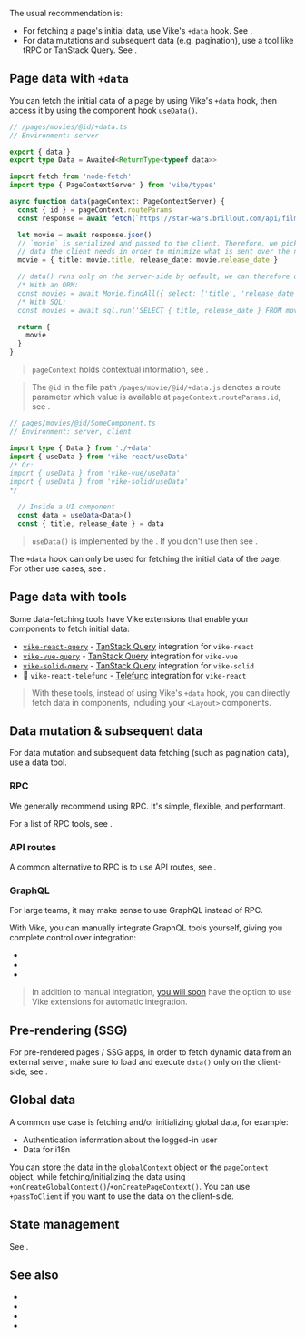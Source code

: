 
The usual recommendation is:
 - For fetching a page's initial data, use Vike's `+data` hook. See <Link href="#page-data-with-data" />.
 - For data mutations and subsequent data (e.g. pagination), use a tool like tRPC or TanStack Query. See <Link href="#data-mutation-subsequent-data" />.


## Page data with `+data`

You can fetch the initial data of a page by using <Link href="/data">Vike's `+data` hook</Link>, then access it by using the <Link href="/useData">component hook `useData()`</Link>.

```ts
// /pages/movies/@id/+data.ts
// Environment: server

export { data }
export type Data = Awaited<ReturnType<typeof data>>

import fetch from 'node-fetch'
import type { PageContextServer } from 'vike/types'

async function data(pageContext: PageContextServer) {
  const { id } = pageContext.routeParams
  const response = await fetch(`https://star-wars.brillout.com/api/films/${id}.json`)

  let movie = await response.json()
  // `movie` is serialized and passed to the client. Therefore, we pick only the
  // data the client needs in order to minimize what is sent over the network.
  movie = { title: movie.title, release_date: movie.release_date }

  // data() runs only on the server-side by default, we can therefore use ORM/SQL queries.
  /* With an ORM:
  const movies = await Movie.findAll({ select: ['title', 'release_date'] }) */
  /* With SQL:
  const movies = await sql.run('SELECT { title, release_date } FROM movies;') */

  return {
    movie
  }
}
```

> `pageContext` holds contextual information, see <Link href="/pageContext" />.

> The `@id` in the file path `/pages/movie/@id/+data.js` denotes a route parameter which value is available at <Link href="/pageContext#routeParams">`pageContext.routeParams.id`</Link>, see <Link href="/routing" />.

```ts
// pages/movies/@id/SomeComponent.ts
// Environment: server, client

import type { Data } from './+data'
import { useData } from 'vike-react/useData'
/* Or:
import { useData } from 'vike-vue/useData'
import { useData } from 'vike-solid/useData'
*/

  // Inside a UI component
  const data = useData<Data>()
  const { title, release_date } = data
```

> `useData()` is implemented by the <UiFrameworkExtension name />. If you don't use <UiFrameworkExtension name noLink /> then see <Link href="/useData#without-vike-react-vue-solid" doNotInferSectionTitle />.

The `+data` hook can only be used for fetching the initial data of the page. For other use cases, see <Link href="#data-mutation-subsequent-data" />.


## Page data with tools

Some data-fetching tools have Vike extensions that enable your components to fetch initial data:
 - [`vike-react-query`](https://github.com/vikejs/vike-react/tree/main/packages/vike-react-query#readme) - [TanStack Query](https://tanstack.com/query) integration for <Link href="/vike-react">`vike-react`</Link>
 - [`vike-vue-query`](https://github.com/vikejs/vike-vue/tree/main/packages/vike-vue-query#readme) - [TanStack Query](https://tanstack.com/query) integration for <Link href="/vike-vue">`vike-vue`</Link>
 - [`vike-solid-query`](https://github.com/vikejs/vike-solid/tree/main/packages/vike-solid-query#readme) - [TanStack Query](https://tanstack.com/query) integration for <Link href="/vike-solid">`vike-solid`</Link>
 - 🚧 `vike-react-telefunc` - [Telefunc](https://telefunc.com/) integration for <Link href="/vike-react">`vike-react`</Link>

> With these tools, instead of using Vike's `+data` hook, you can directly fetch data in components, including your <Link href="/Layout">`<Layout>` components</Link>.


## Data mutation & subsequent data

For data mutation and subsequent data fetching (such as pagination data), use a data tool.

### RPC

We generally recommend using RPC. It's simple, flexible, and performant.

For a list of RPC tools, see <Link href="/RPC" />.

### API routes

A common alternative to RPC is to use API routes, see <Link href="/api-routes" />.

### GraphQL

For large teams, it may make sense to use GraphQL instead of RPC.

With Vike, you can manually integrate GraphQL tools yourself, giving you complete control over integration:

- <Link href="/apollo-graphql" />
- <Link href="/relay" />
- <Link href="/urql" />

> In addition to manual integration, [you will soon](https://github.com/vikejs/vike/issues/1715) have the option to use <Link href="/extensions">Vike extensions</Link> for automatic integration.


## Pre-rendering (SSG)

For <Link href="/pre-rendering">pre-rendered pages / SSG apps</Link>, in order to fetch dynamic data from an external server, make sure to load and execute `data()` only on the client-side, see <Link href="/data#environment" />.


## Global data

A common use case is fetching and/or initializing global data, for example:
- <Link href="/auth">Authentication information about the logged-in user</Link>
- <Link href="/i18n">Data for i18n</Link>

You can store the data in the <Link href="/globalContext">`globalContext` object</Link> or the <Link href="/pageContext">`pageContext` object</Link>, while fetching/initializing the data using <Link href="/onCreateGlobalContext">`+onCreateGlobalContext()`</Link>/<Link href="/onCreatePageContext">`+onCreatePageContext()`</Link>. You can use <Link href="/passToClient">`+passToClient`</Link> if you want to use the data on the client-side.


## State management

See <Link href="/store" />.



## See also

- <Link href="/data" />
- <Link href="/useData" />
- <Link href="/RPC" />
- <Link href="/api-routes" />
